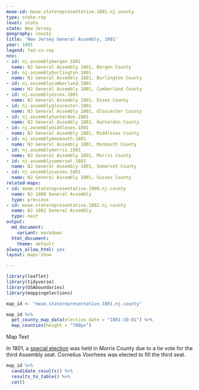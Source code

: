 ```yaml
---
meae-id: meae.staterepresentative.1801.nj.county
type: state-rep
level: state
state: New Jersey
geography: county
title: 'New Jersey General Assembly, 1801'
year: 1801
legend: fed-vs-rep
nnv:
- id: nj.assemblybergen.1801
  name: NJ General Assembly 1801, Bergen County
- id: nj.assemblyburlington.1801
  name: NJ General Assembly 1801, Burlington County
- id: nj.assemblycumberland.1801
  name: NJ General Assembly 1801, Cumberland County
- id: nj.assemblyessex.1801
  name: NJ General Assembly 1801, Essex County
- id: nj.assemblygloucester.1801
  name: NJ General Assembly 1801, Gloucester County
- id: nj.assemblyhunterdon.1801
  name: NJ General Assembly 1801, Hunterdon County
- id: nj.assemblymiddlesex.1801
  name: NJ General Assembly 1801, Middlesex County
- id: nj.assemblymonmouth.1801
  name: NJ General Assembly 1801, Monmouth County            
- id: nj.assemblymorris.1801
  name: NJ General Assembly 1801, Morris County
- id: nj.assemblysomerset.1801
  name: NJ General Assembly 1801, Somerset County
- id: nj.assemblysussex.1801
  name: NJ General Assembly 1801, Sussex County        
related-maps:
- id: meae.staterepresentative.1800.nj.county
  name: NJ 1800 General Assembly 
  type: previous
- id: meae.staterepresentative.1802.nj.county
  name: NJ 1802 General Assembly
  type: next
output:
  md_document:
    variant: markdown
  html_document:
    theme: default
always_allow_html: yes
layout: maps-show

---
```


```r
library(leaflet)
library(tidyverse)
library(USAboundaries)
library(mappingelections)

map_id <- "meae.staterepresentative.1801.nj.county"
```

<div class="map">

```r
map_id %>%
  get_county_map_data(election_date = "1801-10-01") %>%
  map_counties(height = "700px")
```

</div>

Map Text

In 1801, a [special election](https://elections.lib.tufts.edu/catalog/tufts:nj.assemblymorris.specialelection.1801) was held in Morris County due to a tie vote for the third Assembly seat. Cornelius Voorhees was elected to fill the third seat. 

<div class="results-table">

```r
map_id %>%
  candidate_results() %>%
  results_to_table() %>%
  cat()
```

</div>
